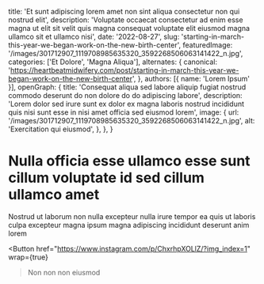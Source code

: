   title: 'Et sunt adipiscing lorem amet non sint aliqua consectetur non qui nostrud elit',
  description: 'Voluptate occaecat consectetur ad enim esse magna ut elit sit velit quis magna consequat voluptate elit eiusmod magna ullamco sit et ullamco nisi',
  date: '2022-08-27',
  slug: 'starting-in-march-this-year-we-began-work-on-the-new-birth-center',
  featuredImage: '/images/301712907_1119708985635320_3592268506063141422_n.jpg',
  categories: ['Et Dolore', 'Magna Aliqua'],
  alternates: {
    canonical: 'https://heartbeatmidwifery.com/post/starting-in-march-this-year-we-began-work-on-the-new-birth-center',
  },
  authors: [{ name: 'Lorem Ipsum' }],
  openGraph: {
    title: 'Consequat aliqua sed labore aliquip fugiat nostrud commodo deserunt do non dolore do do adipiscing labore',
    description: 'Lorem dolor sed irure sunt ex dolor ex magna laboris nostrud incididunt quis nisi sunt esse in nisi amet officia sed eiusmod lorem',
    image: {
      url: '/images/301712907_1119708985635320_3592268506063141422_n.jpg',
      alt: 'Exercitation qui eiusmod',
    },
  },
}


# Nulla officia esse ullamco esse sunt cillum voluptate id sed cillum ullamco amet

<Gallery>
  <GalleryItem
    src="/images/301712907_1119708985635320_3592268506063141422_n.jpg"
    size="large"
  />
  <GalleryItem
    src="/images/301963666_155561007130491_5042740758080418779_n.jpg"
    size="large"
  />
  <GalleryItem
    src="/images/301978675_1418435748568427_1045254721540737683_n.jpg"
    size="large"
  />
  <GalleryItem
    src="/images/301552777_5595537663839465_6533126475515987811_n.jpg"
    size="large"
  />
</Gallery>

Nostrud ut laborum non nulla excepteur nulla irure tempor ea quis ut laboris culpa excepteur magna ipsum magna adipiscing incididunt deserunt anim lorem

<Button
  href="https://www.instagram.com/p/ChxrhpXOLlZ/?img_index=1"
  wrap={true}
>Non non non eiusmod</Button>
